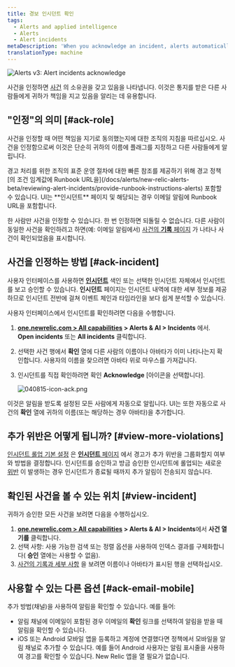 ```yaml
---
title: 경보 인시던트 확인
tags:
  - Alerts and applied intelligence
  - Alerts
  - Alert incidents
metaDescription: 'When you acknowledge an incident, alerts automatically notifies others in the channel.'
translationType: machine
---
```




<img
  title="Alerts v3: Alert incidents acknowledge"
  alt="Alerts v3: Alert incidents acknowledge"
  src={accountsAlertIncidentsAcknowledge}
/>

사건을 인정하면 [사건](/docs/alerts/new-relic-alerts/getting-started/new-relic-alerts-concepts-workflow#terminology) 의 소유권을 갖고 있음을 나타냅니다. 이것은 통지를 받은 다른 사람들에게 귀하가 책임을 지고 있음을 알리는 데 유용합니다.

## "인정"의 의미 [#ack-role]

사건을 인정할 때 어떤 책임을 지기로 동의했는지에 대한 조직의 지침을 따르십시오. 사건을 인정함으로써 이것은 단순히 귀하의 이름에 플래그를 지정하고 다른 사람들에게 알립니다.

<Callout variant="tip">
  경고 처리를 위한 조직의 표준 운영 절차에 대한 빠른 참조를 제공하기 위해 경고 정책 [의 조건 임계값에 Runbook URL을](/docs/alerts/new-relic-alerts-beta/reviewing-alert-incidents/provide-runbook-instructions-alerts) 포함할 수 있습니다. UI는 **인시던트** 페이지 및 해당되는 경우 이메일 알림에 Runbook URL을 포함합니다.
</Callout>

한 사람만 사건을 인정할 수 있습니다. 한 번 인정하면 되돌릴 수 없습니다. 다른 사람이 동일한 사건을 확인하려고 하면(예: 이메일 알림에서) [사건의 **기록** 페이지](/docs/alerts/new-relic-alerts-beta/reviewing-alert-incidents/view-incident-dashboard-details#view-violations) 가 나타나 사건이 확인되었음을 표시합니다.

## 사건을 인정하는 방법 [#ack-incident]

사용자 인터페이스를 사용하면 [**인시던트**](/docs/alerts/new-relic-alerts-beta/reviewing-alert-incidents/explore-incident-history) 색인 또는 선택한 인시던트 자체에서 인시던트를 보고 승인할 수 있습니다. **인시던트** 페이지는 인시던트 내역에 대한 세부 정보를 제공하므로 인시던트 전반에 걸쳐 이벤트 체인과 타임라인을 보다 쉽게 분석할 수 있습니다.

사용자 인터페이스에서 인시던트를 확인하려면 다음을 수행합니다.

1. **[one.newrelic.com > All capabilities](https://one.newrelic.com/all-capabilities) > Alerts & AI > Incidents** 에서. **Open incidents** 또는 **All incidents** 클릭합니다.

2. 선택한 사건 행에서 **확인** 열에 다른 사람의 이름이나 아바타가 이미 나타나는지 확인합니다. 사용자의 이름을 찾으려면 아바타 위로 마우스를 가져갑니다.

3. 인시던트를 직접 확인하려면 확인 **Acknowledge** \[아이콘을 선택합니다].

   <img title="Alerts v3: alert icons" alt="040815-icon-ack.png" src={accountsAccountAcknowledged}/>

이것은 알림을 받도록 설정된 모든 사람에게 자동으로 알립니다. UI는 또한 자동으로 사건의 **확인** 열에 귀하의 이름(또는 해당하는 경우 아바타)을 추가합니다.

## 추가 위반은 어떻게 됩니까? [#view-more-violations]

[인시던트 롤업 기본 설정](/docs/alerts/new-relic-alerts-beta/reviewing-alert-incidents/specify-when-new-relic-creates-incidents) 은 [**인시던트** 페이지](/docs/alerts/new-relic-alerts-beta/reviewing-alert-incidents/explore-incident-history) 에서 경고가 추가 위반을 그룹화할지 여부와 방법을 결정합니다. 인시던트를 승인하고 방금 승인한 인시던트에 롤업되는 새로운 [위반](/docs/using-new-relic/welcome-new-relic/get-started/glossary#alert-violation) 이 발생하는 경우 인시던트가 종료될 때까지 추가 알림이 전송되지 않습니다.

## 확인된 사건을 볼 수 있는 위치 [#view-incident]

귀하가 승인한 모든 사건을 보려면 다음을 수행하십시오.

1. **[one.newrelic.com > All capabilities](https://one.newrelic.com/all-capabilities) > Alerts & AI > Incidents**에서 **사건 열기를** 클릭합니다.
2. 선택 사항: 사용 가능한 검색 또는 정렬 옵션을 사용하여 인덱스 결과를 구체화합니다( **승인** 열에는 사용할 수 없음).
3. [사건의 기록과 세부 사항](/docs/alerts/new-relic-alerts-beta/reviewing-alert-incidents/explore-incident-history) 을 보려면 이름이나 아바타가 표시된 행을 선택하십시오.

## 사용할 수 있는 다른 옵션 [#ack-email-mobile]

추가 방법(채널)을 사용하여 알림을 확인할 수 있습니다. 예를 들어:

* 알림 채널에 이메일이 포함된 경우 이메일의 **확인** 링크를 선택하여 알림을 받을 때 알림을 확인할 수 있습니다.
* iOS 또는 Android 모바일 앱을 등록하고 계정에 연결했다면 정책에서 모바일을 알림 채널로 추가할 수 있습니다. 예를 들어 Android 사용자는 알림 표시줄을 사용하여 경고를 확인할 수 있습니다. New Relic 앱을 열 필요가 없습니다.